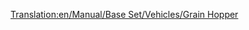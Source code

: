 [[Translation:en/Manual/Base Set/Vehicles/Grain Hopper]]
{{fr/Wagon|Nom=Wagon à céréales
|Coût=1 066£ (2 132$)
|Poids=19 / 49 t
|Capacité=30 tonnes de céréales
|Image=[[File:en/Grainhopper.png]]
|MonoCoût="
|MonoPoids=19 / 54 t
|MonoCapacité=35 tonnes de céréales
|MagCoût="
|MagPoids=19 / 56 t
|MagCapacité=37 tonnes de céréales
|Description=Remarquez que les transports de bétail et de céréales ont des capacités différentes; faites donc la compensation en créant un train mixte depuis une ferme.
}}